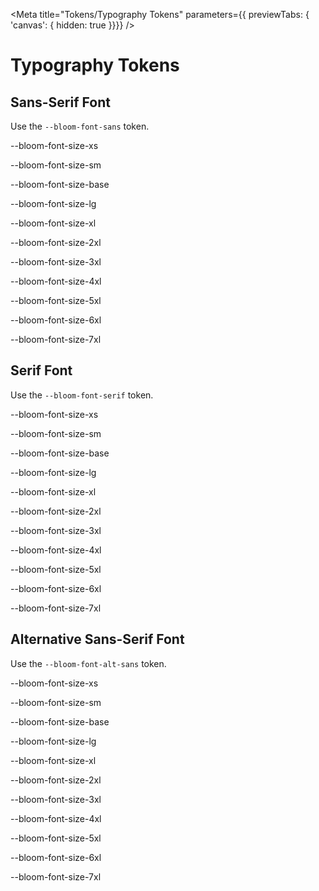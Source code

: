 

<Meta title="Tokens/Typography Tokens" parameters={{ previewTabs: { 'canvas': { hidden: true }}}} />

# Typography Tokens

## Sans-Serif Font

Use the `--bloom-font-sans` token.

<p style={{ ...sansStyle, fontSize: "var(--bloom-font-size-xs)" }}>--bloom-font-size-xs</p>
<p style={{ ...sansStyle, fontSize: "var(--bloom-font-size-sm)" }}>--bloom-font-size-sm</p>
<p style={{ ...sansStyle, fontSize: "var(--bloom-font-size-base)" }}>--bloom-font-size-base</p>
<p style={{ ...sansStyle, fontSize: "var(--bloom-font-size-lg)" }}>--bloom-font-size-lg</p>
<p style={{ ...sansStyle, fontSize: "var(--bloom-font-size-xl)" }}>--bloom-font-size-xl</p>
<p style={{ ...sansStyle, fontSize: "var(--bloom-font-size-2xl)" }}>--bloom-font-size-2xl</p>
<p style={{ ...sansStyle, fontSize: "var(--bloom-font-size-3xl)" }}>--bloom-font-size-3xl</p>
<p style={{ ...sansStyle, fontSize: "var(--bloom-font-size-4xl)" }}>--bloom-font-size-4xl</p>
<p style={{ ...sansStyle, fontSize: "var(--bloom-font-size-5xl)" }}>--bloom-font-size-5xl</p>
<p style={{ ...sansStyle, fontSize: "var(--bloom-font-size-6xl)" }}>--bloom-font-size-6xl</p>
<p style={{ ...sansStyle, fontSize: "var(--bloom-font-size-7xl)" }}>--bloom-font-size-7xl</p>

## Serif Font

Use the `--bloom-font-serif` token.

<p style={{ ...serifStyle, fontSize: "var(--bloom-font-size-xs)" }}>--bloom-font-size-xs</p>
<p style={{ ...serifStyle, fontSize: "var(--bloom-font-size-sm)" }}>--bloom-font-size-sm</p>
<p style={{ ...serifStyle, fontSize: "var(--bloom-font-size-base)" }}>--bloom-font-size-base</p>
<p style={{ ...serifStyle, fontSize: "var(--bloom-font-size-lg)" }}>--bloom-font-size-lg</p>
<p style={{ ...serifStyle, fontSize: "var(--bloom-font-size-xl)" }}>--bloom-font-size-xl</p>
<p style={{ ...serifStyle, fontSize: "var(--bloom-font-size-2xl)" }}>--bloom-font-size-2xl</p>
<p style={{ ...serifStyle, fontSize: "var(--bloom-font-size-3xl)" }}>--bloom-font-size-3xl</p>
<p style={{ ...serifStyle, fontSize: "var(--bloom-font-size-4xl)" }}>--bloom-font-size-4xl</p>
<p style={{ ...serifStyle, fontSize: "var(--bloom-font-size-5xl)" }}>--bloom-font-size-5xl</p>
<p style={{ ...serifStyle, fontSize: "var(--bloom-font-size-6xl)" }}>--bloom-font-size-6xl</p>
<p style={{ ...serifStyle, fontSize: "var(--bloom-font-size-7xl)" }}>--bloom-font-size-7xl</p>

## Alternative Sans-Serif Font

Use the `--bloom-font-alt-sans` token.

<p style={{ ...altSansStyle, fontSize: "var(--bloom-font-size-xs)" }}>--bloom-font-size-xs</p>
<p style={{ ...altSansStyle, fontSize: "var(--bloom-font-size-sm)" }}>--bloom-font-size-sm</p>
<p style={{ ...altSansStyle, fontSize: "var(--bloom-font-size-base)" }}>--bloom-font-size-base</p>
<p style={{ ...altSansStyle, fontSize: "var(--bloom-font-size-lg)" }}>--bloom-font-size-lg</p>
<p style={{ ...altSansStyle, fontSize: "var(--bloom-font-size-xl)" }}>--bloom-font-size-xl</p>
<p style={{ ...altSansStyle, fontSize: "var(--bloom-font-size-2xl)" }}>--bloom-font-size-2xl</p>
<p style={{ ...altSansStyle, fontSize: "var(--bloom-font-size-3xl)" }}>--bloom-font-size-3xl</p>
<p style={{ ...altSansStyle, fontSize: "var(--bloom-font-size-4xl)" }}>--bloom-font-size-4xl</p>
<p style={{ ...altSansStyle, fontSize: "var(--bloom-font-size-5xl)" }}>--bloom-font-size-5xl</p>
<p style={{ ...altSansStyle, fontSize: "var(--bloom-font-size-6xl)" }}>--bloom-font-size-6xl</p>
<p style={{ ...altSansStyle, fontSize: "var(--bloom-font-size-7xl)" }}>--bloom-font-size-7xl</p>